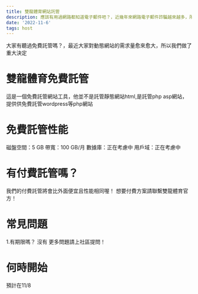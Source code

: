 ```yaml
---
title: 雙龍體育網站託管
description: 應該有用過網路都知道電子郵件吧？，近幾年來網路電子郵件詐騙越來越多，所以很多公司或組織都會使用自定電子郵件域名（test@company.com)而不是使用gmail,outlook,yahoo mail等， 很多公司也為了自定電子郵件寄送圖片會使用Google workspace,但雙龍體育沒有任何多餘的錢購買Google workspace但我們又要自定網域名那個咋辦呢？
date: '2022-11-6'
tags: host
---
```

大家有聽過免費託管嗎？，最近大家對動態網站的需求量愈來愈大，所以我們做了重大決定
# 雙龍體育免費託管
這是一個免費託管網站工具，他並不是託管靜態網站html,是託管php asp網站，提供供免費託管wordpress等php網站
# 免費託管性能
磁盤空間：5 GB
帶寬：100 GB/月
數據庫：正在考慮中
用戶域：正在考慮中
# 有付費託管嗎？
我們的付費託管將會比外面便宜且性能相同喔！
想要付費方案請聯繫雙龍體育官方！
# 常見問題
1.有期限嗎？
沒有
更多問題請上社區提問！
# 何時開始
預計在11/8
